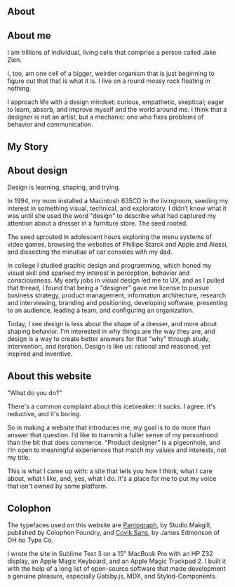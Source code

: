 

<Section class="half-margin-bottom">

# About

<div class="two-up">

<div>

## About me

<p class="bigText">I am trillions of individual, living cells that comprise a person called Jake Zien.</p>

I, too, am one cell of a bigger, weirder organism that is just beginning to figure out that that is what it is. I live on a round mossy rock floating in nothing.

I approach life with a design mindset: curious, empathetic, skeptical; eager to learn, absorb, and improve myself and the world around me. I think that a designer is not an artist, but a mechanic: one who fixes problems of behavior and communication.

</div>
<GatsbyImage image={imageByName(props, 'jakey0', true)} alt="A photo of me as a toddler." />
</div>
</Section>

<Section class="bg1 half-margin-bottom">

## My Story

<Story />

</Section>

<Section class="bg2 half-margin-bottom">

## About design
<p class="bigText">Design is learning, shaping, and trying.</p>

In 1994, my mom installed a Macintosh 635CD in the livingroom, seeding my interest in something visual, technical, and exploratory. I didn’t know what it was until she used the word "design" to describe what had captured my attention about a dresser in a furniture store. The seed rooted.

The seed sprouted in adolescent hours exploring the menu systems of video games, browsing the websites of Phillipe Starck and Apple and Alessi, and dissecting the minutiae of car consoles with my dad.

In college I studied graphic design and programming, which honed my visual skill and sparked my interest in perception, behavior and consciousness. My early jobs in visual design led me to UX, and as I pulled that thread, I found that being a "designer" gave me license to pursue business strategy, product management, information architecture, research and interviewing, branding and positioning, developing software, presenting to an audience, leading a team, and configuring an organization.

Today, I see design is less about the shape of a dresser, and more about shaping behavior. I'm interested in why things are the way they are, and design is a way to create better answers for that "why" through study, intervention, and iteration. Design is like us: rational and reasoned, yet inspired and inventive.

</Section>

<Section class="bg3 half-margin-bottom">

## About this website

<p class="bigText">"What do you do?”</p>

There's a common complaint about this icebreaker: it sucks. I agree. It's reductive, and it's boring. 

So in making a website that introduces me, my goal is to do more than answer that question. I’d like to transmit a fuller sense of my personhood than the bit that does commerce. “Product designer” is a pigeonhole, and I’m open to meaningful experiences that match my values and interests, not my title.

This is what I came up with: a site that tells you how I think, what I care about, what I like, and, yes, what I do. It's a place for me to put my voice that isn't owned by some platform.

</Section>

<Section class="bg4 half-margin-bottom">

## Colophon
The typefaces used on this website are <a href="http://colophon-foundry.org/typefaces/pantograph/" class="pantograph">Pantograph</a>, by Studio Makgill, published by Colophon Foundry, and <a href="https://ohnotype.co/fonts/covik">Covik Sans</a>, by James Edmonson of OH no Type Co.

I wrote the site in Sublime Text 3 on a 15" MacBook Pro with an HP Z32 display, an Apple Magic Keyboard, and an Apple Magic Trackpad 2. I built it with the help of a long list of open-source software that made development a genuine pleasure, especially Gatsby.js, MDX, and Styled-Components.

</Section>